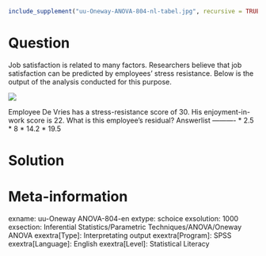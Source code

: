 ```r
include_supplement("uu-Oneway-ANOVA-804-nl-tabel.jpg", recursive = TRUE)
```

Question
========
  
Job satisfaction is related to many factors. Researchers believe that job satisfaction can be predicted by employees' stress resistance. Below is the output of the analysis conducted for this purpose.  

![](uu-Oneway-ANOVA-804-nl-tabel.jpg)

Employee De Vries has a stress-resistance score of 30. His enjoyment-in-work score is 22. What is this employee's residual? 
Answerlist
----------
* 2.5
* 8
* 14.2
* 19.5

Solution
========

Meta-information
================
exname: uu-Oneway ANOVA-804-en
extype: schoice
exsolution: 1000
exsection: Inferential Statistics/Parametric Techniques/ANOVA/Oneway ANOVA
exextra[Type]: Interpretating output
exextra[Program]: SPSS
exextra[Language]: English
exextra[Level]: Statistical Literacy
